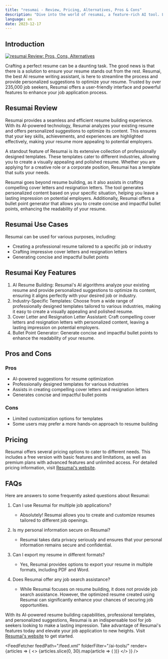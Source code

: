 ```yaml
---
title: "resumai - Review, Pricing, Alternatives, Pros & Cons"
description: "Dive into the world of resumai, a feature-rich AI tool. Learn about its features, pricing, and how it's making an impact. Don't miss out!"
language: en
date: 2023-12-17
---
```

        
## Introduction


<BlogHeader />


[![resumai Review: Pros, Cons, Alternatives](/ai-tools/resumai.png)](https://www.resumai.com/)



Crafting a perfect resume can be a daunting task. The good news is that there is a solution to ensure your resume stands out from the rest. Resumai, the best AI resume writing assistant, is here to streamline the process and provide personalized suggestions to optimize your resume. Trusted by over 235,000 job seekers, Resumai offers a user-friendly interface and powerful features to enhance your job application process. 

## Resumai Review

Resumai provides a seamless and efficient resume building experience. With its AI-powered technology, Resumai analyzes your existing resume and offers personalized suggestions to optimize its content. This ensures that your key skills, achievements, and experiences are highlighted effectively, making your resume more appealing to potential employers. 

A standout feature of Resumai is its extensive collection of professionally designed templates. These templates cater to different industries, allowing you to create a visually appealing and polished resume. Whether you are applying for a creative role or a corporate position, Resumai has a template that suits your needs.

Resumai goes beyond resume building, as it also assists in crafting compelling cover letters and resignation letters. The tool generates personalized content based on your specific situation, helping you leave a lasting impression on potential employers. Additionally, Resumai offers a bullet point generator that allows you to create concise and impactful bullet points, enhancing the readability of your resume. 

## Resumai Use Cases

Resumai can be used for various purposes, including:

- Creating a professional resume tailored to a specific job or industry
- Crafting impressive cover letters and resignation letters
- Generating concise and impactful bullet points

## Resumai Key Features

1. AI Resume Building: Resumai's AI algorithms analyze your existing resume and provide personalized suggestions to optimize its content, ensuring it aligns perfectly with your desired job or industry.
2. Industry-Specific Templates: Choose from a wide range of professionally designed templates tailored to various industries, making it easy to create a visually appealing and polished resume.
3. Cover Letter and Resignation Letter Assistant: Craft compelling cover letters and resignation letters with personalized content, leaving a lasting impression on potential employers.
4. Bullet Point Generator: Generate concise and impactful bullet points to enhance the readability of your resume.

## Pros and Cons

### Pros

- AI-powered suggestions for resume optimization
- Professionally designed templates for various industries
- Assists in creating compelling cover letters and resignation letters
- Generates concise and impactful bullet points

### Cons

- Limited customization options for templates
- Some users may prefer a more hands-on approach to resume building

## Pricing

Resumai offers several pricing options to cater to different needs. This includes a free version with basic features and limitations, as well as premium plans with advanced features and unlimited access. For detailed pricing information, visit [Resumai's website](https://www.resumai.com/).

## FAQs

Here are answers to some frequently asked questions about Resumai:

1. Can I use Resumai for multiple job applications?
   - Absolutely! Resumai allows you to create and customize resumes tailored to different job openings.

2. Is my personal information secure on Resumai?
   - Resumai takes data privacy seriously and ensures that your personal information remains secure and confidential.

3. Can I export my resume in different formats?
   - Yes, Resumai provides options to export your resume in multiple formats, including PDF and Word.

4. Does Resumai offer any job search assistance?
   - While Resumai focuses on resume building, it does not provide job search assistance. However, the optimized resume created using Resumai can significantly enhance your chances of securing job opportunities.

With its AI-powered resume building capabilities, professional templates, and personalized suggestions, Resumai is an indispensable tool for job seekers looking to make a lasting impression. Take advantage of Resumai's features today and elevate your job application to new heights. Visit [Resumai's website](https://www.resumai.com/) to get started.


<AdComponent />


<FeedFetcher feedPath="/feed.xml" folderFilter="/ai-tools/" render={articles => (
    <>
        <Cards>
            {articles.slice(0, 30).map(article => (
                <Card key={article.link} title={article.title} href={article.link} />
            ))}
        </Cards>
    </>
)} />

